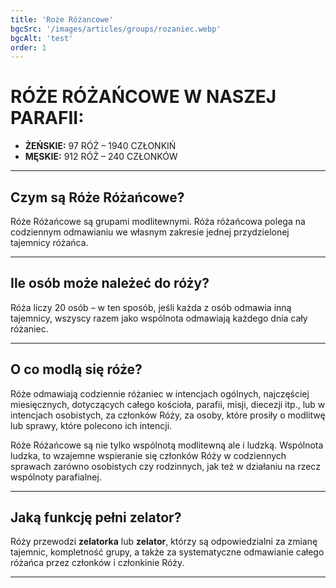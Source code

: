```yaml
---
title: 'Roże Różancowe'
bgcSrc: '/images/articles/groups/rozaniec.webp'
bgcAlt: 'test'
order: 1
---
```


# RÓŻE RÓŻAŃCOWE W NASZEJ PARAFII:

- **ŻEŃSKIE:** 97 RÓŻ – 1940 CZŁONKIŃ
- **MĘSKIE:** 912 RÓŻ – 240 CZŁONKÓW

---


## Czym są Róże Różańcowe?

Róże Różańcowe są grupami modlitewnymi. Róża różańcowa polega na codziennym odmawianiu we własnym zakresie jednej przydzielonej tajemnicy różańca.

---

## Ile osób może należeć do róży?

Róża liczy 20 osób – w ten sposób, jeśli każda z osób odmawia inną tajemnicy, wszyscy razem jako wspólnota odmawiają każdego dnia cały różaniec.

---

## O co modlą się róże?

Róże odmawiają codziennie różaniec w intencjach ogólnych, najczęściej miesięcznych, dotyczących całego kościoła, parafii, misji, diecezji itp., lub w intencjach osobistych, za członków Róży, za osoby, które prosiły o modlitwę lub sprawy, które polecono ich intencji.

Róże Różańcowe są nie tylko wspólnotą modlitewną ale i ludzką. Wspólnota ludzka, to wzajemne wspieranie się członków Róży w codziennych sprawach zarówno osobistych czy rodzinnych, jak też w działaniu na rzecz wspólnoty parafialnej.

---


## Jaką funkcję pełni zelator?

Róży przewodzi **zelatorka** lub **zelator**, którzy są odpowiedzialni za zmianę tajemnic, kompletność grupy, a także za systematyczne odmawianie całego różańca przez członków i członkinie Róży.

---
